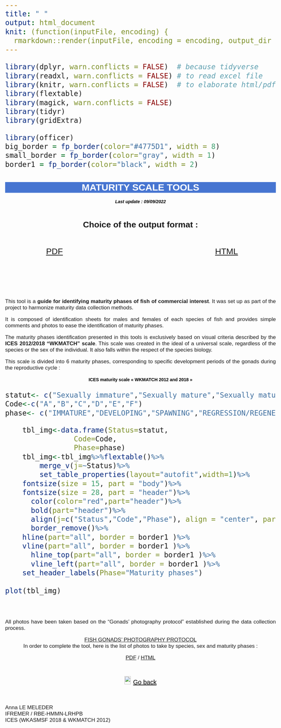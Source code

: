 ```yaml
---
title: " "
output: html_document
knit: (function(inputFile, encoding) {
  rmarkdown::render(inputFile, encoding = encoding, output_dir = "../docs/") })
---
```

```r
library(dplyr, warn.conflicts = FALSE)  # because tidyverse
library(readxl, warn.conflicts = FALSE) # to read excel file
library(knitr, warn.conflicts = FALSE)  # to elaborate html/pdf
library(flextable)
library(magick, warn.conflicts = FALSE)
library(tidyr)
library(gridExtra)

library(officer)
big_border = fp_border(color="#4775D1", width = 8)
small_border = fp_border(color="gray", width = 1)
border1 = fp_border(color="black", width = 2)
```

<html>
<head>
<style media="all"> 
  body {
        /* to centre page on screen*/
        margin-left: auto;
        margin-right: auto;
        font-family: sans-serif;
        font-size: 20pt;
    }
    h1{
    color:white;
    font-size:30px;
    background-color:#4775D1;
    font-weight:700;
    text-align: center;
    }
    h2{
    font-size:25px;
    background-color:#E6E6FF;
    font-weight:600;
    }
    h3{
    color:black;
    font-size:14px;
    font-weight:900;
    font-weight: bold;
    }
    hr{
    color:#4775D1;
    height:8px;
    background-color:#4775D1;
    }
    h4{
    font-size:14px;
    color:black;
    }
    p{
    font-size:
    17px;
    }
    </style>

<title>Page Title</title>
</head>
<body>
<h1>MATURITY SCALE TOOLS</h1>
<center>
<h4>*Last update : 09/09/2022*</h4>
</center>
\
<center>
**Choice of the output format : **
</center>
\

:::::::::::::: {.columns}
::: {.column width="40%"}

<center>
[PDF](ENGPDF_MG.html)
</center>

:::
::: {.column width="20%"}

\

:::
::: {.column width="40%"}

<center>
[HTML](ENGHTML_MG.html)
</center>

:::
::::::::::::::

\
\
\
<div style="text-align: justify"> 
  This tool is a **guide for identifying maturity phases of fish of commercial interest**. It was set up as part of the project to harmonize maturity data collection methods.

  It is composed of identification sheets for males and females of each species of fish and provides simple comments and photos to ease the identification of maturity phases.

  The maturity phases identification presented in this tools is exclusively based on visual criteria described by the **ICES 2012/2018 "WKMATCH" scale**. This scale was created in the ideal of a universal scale, regardless of the species or the sex of the individual. It also falls within the respect of the species biology.
  
  This scale is divided into 6 maturity phases, corresponding to specific development periods of the gonads during the reproductive cycle : 
</div>
<center>
<h3>ICES maturity scale « WKMATCH 2012 and 2018 »</h3>
</center>

```r
statut<- c("Sexually immature","Sexually mature","Sexually mature","Sexually mature","Sexually mature","Sexually mature")
Code<-c("A","B","C","D","E","F")
phase<- c("IMMATURE","DEVELOPING","SPAWNING","REGRESSION/REGENERATION","OMITTED SPAWNING","ABNORMAL")

	tbl_img<-data.frame(Status=statut,
			    Code=Code,
			    Phase=phase)
	tbl_img<-tbl_img%>%flextable()%>%
		merge_v(j=~Status)%>%
		set_table_properties(layout="autofit",width=1)%>%
    fontsize(size = 15, part = "body")%>%
    fontsize(size = 28, part = "header")%>%
	  color(color="red",part="header")%>%
	  bold(part="header")%>%
	  align(j=c("Status","Code","Phase"), align = "center", part = "all")%>%
	  border_remove()%>%
    hline(part="all", border = border1 )%>%
    vline(part="all", border = border1 )%>%
	  hline_top(part="all", border = border1 )%>%
	  vline_left(part="all", border = border1 )%>%
    set_header_labels(Phase="Maturity phases")
	
plot(tbl_img)
```

\
<div style="text-align: justify">

  All photos have been taken based on the "Gonads' photography protocol" established during the data collection process.

<center>
[FISH GONADS' PHOTOGRAPHY PROTOCOL](ENG_P.pdf){target="_blank"}
\
  In order to complete the tool, here is the list of photos to take by species, sex and maturity phases :

[PDF](PhotototakeGM.pdf){target="_blank"}
/
[HTML](PhotototakeGM.html){target="_blank"}

\
![](../data/Photo_Guides/GoBack.png){height=26px width=20px} <a href="#" onclick="history.go(-1)" style="color:black;font-size:20px;">Go back</a>
</center>
\
\
Anna LE MELEDER  
IFREMER / RBE-HMMN-LRHPB  
ICES (WKASMSF 2018 & WKMATCH 2012)
</div>
</body>
</html>